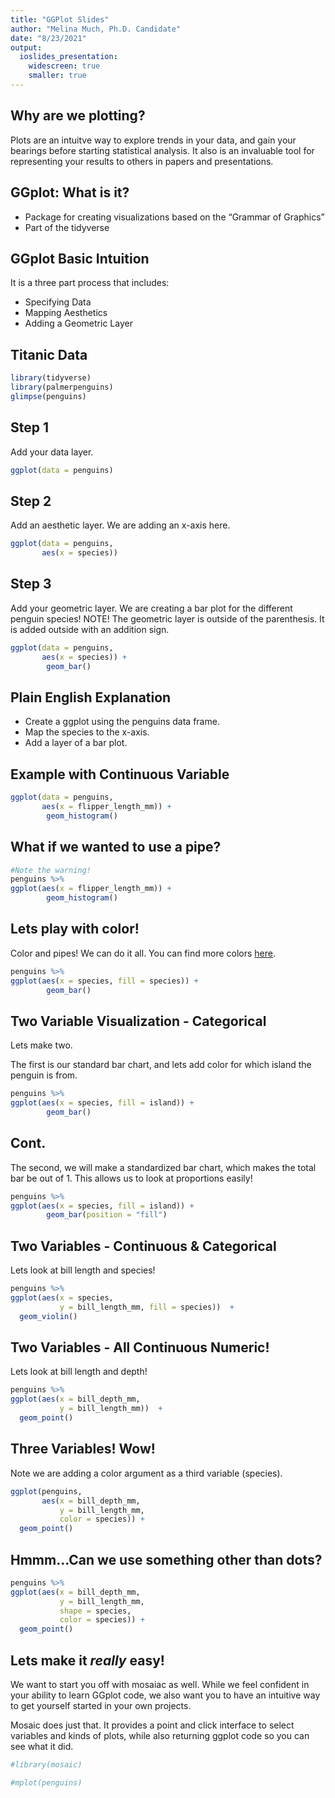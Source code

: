 ```yaml
---
title: "GGPlot Slides"
author: "Melina Much, Ph.D. Candidate"
date: "8/23/2021"
output:
  ioslides_presentation:
    widescreen: true
    smaller: true
---
```


## Why are we plotting?

Plots are an intuitve way to explore trends in your data, and gain your bearings before starting statistical analysis. It also is an invaluable tool for representing your results to others in papers and presentations. 

## GGplot: What is it?

- Package for creating visualizations based on the "Grammar of Graphics"
- Part of the tidyverse

## GGplot Basic Intuition

It is a three part process that includes:

- Specifying Data
- Mapping Aesthetics
- Adding a Geometric Layer

## Titanic Data

```r
library(tidyverse)
library(palmerpenguins)
glimpse(penguins)
```

## Step 1 

Add your data layer.

```r
ggplot(data = penguins)
```

## Step 2

Add an aesthetic layer. We are adding an x-axis here. 

```r
ggplot(data = penguins,
       aes(x = species))
```

## Step 3 

Add your geometric layer. We are creating a bar plot for the different penguin species! NOTE! The geometric layer is outside of the parenthesis. It is added outside with an addition sign.

```r
ggplot(data = penguins,
       aes(x = species)) + 
        geom_bar()
```

## Plain English Explanation

- Create a ggplot using the penguins data frame.
- Map the species to the x-axis.
- Add a layer of a bar plot.

## Example with Continuous Variable

```r
ggplot(data = penguins,
       aes(x = flipper_length_mm)) + 
        geom_histogram()
```

## What if we wanted to use a pipe?

```r
#Note the warning!
penguins %>% 
ggplot(aes(x = flipper_length_mm)) + 
        geom_histogram()
```

## Lets play with color! 

Color and pipes! We can do it all. You can find more colors [here](http://www.stat.columbia.edu/~tzheng/files/Rcolor.pdf).

```r
penguins %>% 
ggplot(aes(x = species, fill = species)) + 
        geom_bar()
```

## Two Variable Visualization - Categorical 

Lets make two. 

The first is our standard bar chart, and lets add color for which island the penguin is from. 

```r
penguins %>% 
ggplot(aes(x = species, fill = island)) + 
        geom_bar()
```
## Cont. 

The second, we will make a standardized bar chart, which makes the total bar be out of 1. This allows us to look at proportions easily!

```r
penguins %>% 
ggplot(aes(x = species, fill = island)) + 
        geom_bar(position = "fill")
```

## Two Variables - Continuous & Categorical

Lets look at bill length and species!

```r

penguins %>% 
ggplot(aes(x = species,
           y = bill_length_mm, fill = species))  +
  geom_violin()

```

## Two Variables - All Continuous Numeric!

Lets look at bill length and depth!

```r
penguins %>% 
ggplot(aes(x = bill_depth_mm,
           y = bill_length_mm))  +
  geom_point()
```

## Three Variables! Wow!

Note we are adding a color argument as a third variable (species).

```r
ggplot(penguins,
       aes(x = bill_depth_mm,
           y = bill_length_mm,
           color = species)) +
  geom_point()
```

## Hmmm...Can we use something other than dots?

```r
penguins %>% 
ggplot(aes(x = bill_depth_mm,
           y = bill_length_mm,
           shape = species,
           color = species)) +
  geom_point()
```
## Lets make it *really* easy!

We want to start you off with mosaiac as well. While we feel confident in your ability to learn GGplot code, we also want you to have an intuitive way to get yourself started in your own projects. 

Mosaic does just that. It provides a point and click interface to select variables and kinds of plots, while also returning ggplot code so you can see what it did. 

```r
#library(mosaic)

#mplot(penguins)

```


